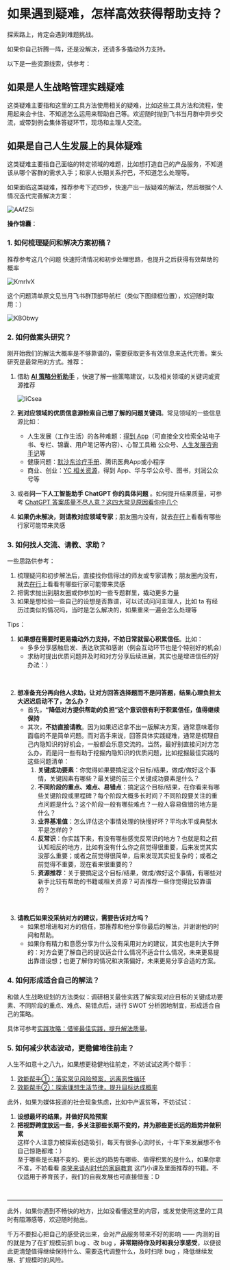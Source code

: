 # 如果遇到疑难，怎样高效获得帮助支持？

探索路上，肯定会遇到难题挑战。

如果你自己折腾一阵，还是没解决，还请多多撬动外力支持。

以下是一些资源线索，供参考：

## 如果是人生战略管理实践疑难

这类疑难主要指和这里的工具方法使用相关的疑难，比如这些工具方法和流程，使用起来会卡住、不知道怎么运用来帮助自己等。欢迎随时抛到飞书当月群中异步交流，或带到例会集体答疑环节，现场和主理人交流。


## 如果是自己人生发展上的具体疑难

这类疑难主要指自己面临的特定领域的难题，比如想打造自己的产品服务，不知道该从哪个客群的需求入手；和家人长期关系拧巴，不知道怎么处理等。

如果面临这类疑难，推荐参考下述四步，快速产出一版疑难的解法，然后根据个人情况迭代完善解决方案：



![AAfZSi](https://cdn.sunnyhuang.net/share/AAfZSi.png/webp ':size=800')

**操作锦囊**：

### 1. 如何梳理疑问和解决方案初稿？

推荐参考这几个问题 快速捋清情况和初步处理思路，也提升之后获得有效帮助的概率


![KmrIvX](https://cdn.sunnyhuang.net/share/KmrIvX.png/webp ':size=600')

这个问题清单原文见当月飞书群顶部导航栏（类似下图绿框位置），欢迎随时取用：）


![KBObwy](https://cdn.sunnyhuang.net/share/KBObwy.png/webp ':size=500')

### 2. 如何做案头研究？

刚开始我们的解法大概率是不够靠谱的，需要获取更多有效信息来迭代完善。案头研究是最常用的方式。推荐：

1. 借助 **[AI 策略分析助手](https://app.sunnylife42.com/assistants/strategy)** ，快速了解一些策略建议，以及相关领域的关键词或资源推荐

    ![IiCsea](https://cdn.sunnyhuang.net/share/IiCsea.png/webp ':size=800')

2. **到对应领域的优质信息源检索自己想了解的问题关键词**。常见领域的一些信息源比如：
    - 人生发展（工作生活）的各种难题：[得到 App](https://www.dedao.cn/)（可直接全文检索全站电子书、专栏、锦囊、用户笔记等内容）、心智工具箱 公众号、[人生发展咨询手记](https://mp.weixin.qq.com/mp/appmsgalbum?__biz=MzA3MzM0MjUyMQ==&action=getalbum&album_id=2779446765539409925&scene=173&from_msgid=2652153334&from_itemidx=1&count=3&nolastread=1#wechat_redirect)等
    - 健康问题：[默沙东诊疗手册](https://www.msdmanuals.cn/home)、腾讯医典App或小程序
    - 商业、创业：[YC 相关资源](https://www.ycombinator.com/)，得到 App、华与华公众号、图书，刘润公众号等



2. 或者**问一下人工智能助手 ChatGPT 你的具体问题** 。如何提升结果质量，可参考 [ChatGPT 答案质量不尽人意？这四大常见原因看你中几个 ](https://sunnyhuang.net/cmty/tips-gpt)

3. **如果仍未解决，则请教对应领域专家**；朋友圈内没有，就去[在行](https://www.zaih.com/)上看看有哪些行家可能带来灵感



### 3. 如何找人交流、请教、求助？

一些思路供参考：

1. 梳理疑问和初步解法后，直接找你信得过的师友或专家请教；朋友圈内没有，就去[在行](https://www.zaih.com/)上看看有哪些行家可能带来灵感
2. 把需求抛出到朋友圈或你参加的一些专题群里，撬动更多力量
3. 如果是想检验一些自己的设想是否靠谱，可以试试问问主理人，比如 ta 有经历过类似的情况吗，当时是怎么解决的，如果重来一遍会怎么处理等

Tips：

1. **如果想在需要时更易撬动外力支持，不妨日常就留心积累信任**。比如：
    - 多多分享感触启发、表达欣赏和感谢（例会互动环节也是个特别好的机会）
    - 求助时提出优质问题并及时和对方分享后续进展，其实也是增进信任的好办法：）

<br />

2. **想准备充分再向他人求助，让对方回答选择题而不是问答题，结果心理负担太大迟迟启动不了，怎么办？**
    - 首先，**“降低对方提供帮助的负担”这个意识很有利于积累信任，值得继续保持**
    - 其次，**不妨直接请教**。因为如果迟迟拿不出一版解决方案，通常意味着你面临的不是简单问题。而对高手来说，回答具体实践疑难，通常是梳理自己内隐知识的好机会，一般都会乐意交流的。当然，最好别直接问对方怎么办，而是问一些有助于挖掘内隐知识的优质问题，比如挖掘最佳实践的这些问题清单：
        1. **关键成功要素**：你觉得如果要搞定这个目标/结果，做成/做好这个事情，关键因素有哪些？最关键的前三个关键成功要素是什么？
        2. **不同阶段的重点、难点、易错点**：搞定这个目标/结果，在你看来有哪些关键阶段或里程碑？每个阶段大概多长时间？不同阶段要关注的重点问题是什么？这个阶段一般有哪些难点？一般人容易做错的地方是什么？
        3. **业界基准值**：怎么评估这个事情处理的快慢好坏？平均水平或典型水平是怎样的？
        4. **反常识**：你实践下来，有没有哪些感觉反常识的地方？也就是和之前认知相反的地方，比如有没有什么你之前觉得很重要，后来发觉其实没那么重要；或者之前觉得很简单，后来发现其实挺复杂的；或者之前觉得不重要，现在看来很重要的？
        5. **资源推荐**：关于要搞定这个目标/结果，做成/做好这个事情，有哪些对新手比较有帮助的书籍或相关资源？可否推荐一些你觉得比较靠谱的？



<br />

3. **请教后如果没采纳对方的建议，需要告诉对方吗？**
    - 如果想增进和对方的信任，那推荐和他分享你最后的解法，并谢谢他的时间和帮助。
    - 如果你有精力和意愿分享为什么没有采用对方的建议，其实也是利大于弊的：对方会更了解自己的提议适合什么情况不适合什么情况，未来更易提出靠谱设想；也更了解你的情况和决策偏好，未来更易分享合适的方案。


### 4. 如何形成适合自己的解法？

和做人生战略规划的方法类似：调研相关最佳实践了解实现对应目标的关键成功要素、不同阶段的重点、难点、易错点后，进行 SWOT 分析因地制宜，形成适合自己的策略。

具体可参考[实践攻略：借鉴最佳实践，提升解法质量](/project-meta/p2)。


### 5. 如何减少状态波动，更稳健地往前走？

人生不如意十之八九，如果想更稳健地往前走，不妨试试这两个帮手：

1. [效能帮手①：落实常见风险预案，远离恶性循环](/basic/prevention)
2. [效能帮手②：探索理想生活节律，提升目标达成概率](/basic/life-rhythm)

此外，如果为媒体报道的社会现象焦虑，比如中产返贫等，不妨试试：

1. **设想最坏的结果，并做好风险预案**
2. **把视野跨度放远一些，多关注那些长期不变的，并为那些更长远的趋势并做积累**<br />这样个人注意力被探索创造吸引，每天有很多心流时长，十年下来发展想不令自己惊艳都难：）<br />
    至于哪些是长期不变的、更长远的趋势有哪些、值得积累的是什么，如果你拿不准，不妨看看 [李笑来谈AI时代的家庭教育](https://www.dedao.cn/course/detail?id=93N5e6Rya4ZJjQYspEVOmGApwlo08D) 这门小课及里面推荐的书籍。不仅适用于养育孩子，我们的自我发展也可直接借鉴：D


<br />

---

此外，如果你遇到不畅快的地方，比如没看懂这里的内容，或发觉使用这里的工具时有阻滞感等，欢迎随时抛出。

千万不要担心把自己的感受说出来，会对产品服务带来不好的影响 —— 内测的目的就是为了在扩规模前抓 bug 、改 bug ，**非常期待你及时和我分享感受**，以便彼此更清楚值得继续保持什么、需要迭代调整什么，及时扫除 bug ，降低继续发展、扩规模时的风险。
